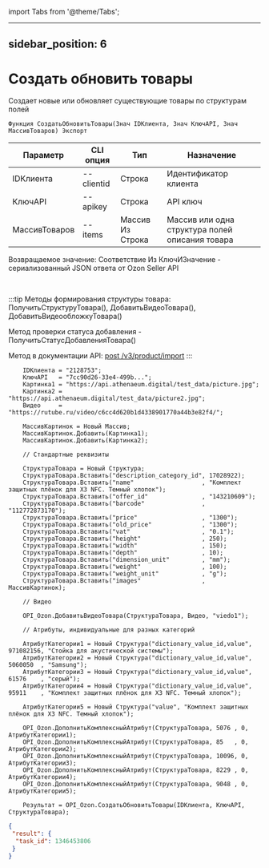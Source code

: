 ﻿import Tabs from '@theme/Tabs';

---
sidebar_position: 6
---

# Создать обновить товары
 Создает новые или обновляет существующие товары по структурам полей



`Функция СоздатьОбновитьТовары(Знач IDКлиента, Знач КлючAPI, Знач МассивТоваров) Экспорт`

  | Параметр | CLI опция | Тип | Назначение |
  |-|-|-|-|
  | IDКлиента | --clientid | Строка | Идентификатор клиента |
  | КлючAPI | --apikey | Строка | API ключ |
  | МассивТоваров | --items | Массив Из Строка | Массив или одна структура полей описания товара |

  
  Возвращаемое значение:   Соответствие Из КлючИЗначение - сериализованный JSON ответа от Ozon Seller API

<br/>

:::tip
Методы формирования структуры товара: ПолучитьСтруктуруТовара(), ДобавитьВидеоТовара(), ДобавитьВидеообложкуТовара()

 Метод проверки статуса добавления - ПолучитьСтатусДобавленияТовара()

 Метод в документации API: [post /v3/product/import](https://docs.ozon.ru/api/seller/#operation/ProductAPI_ImportProductsV3)
:::
<br/>


```bsl title="Пример кода"
    IDКлиента = "2128753";
    КлючAPI   = "7cc90d26-33e4-499b...";
    Картинка1 = "https://api.athenaeum.digital/test_data/picture.jpg";
    Картинка2 = "https://api.athenaeum.digital/test_data/picture2.jpg";
    Видео     = "https://rutube.ru/video/c6cc4d620b1d4338901770a44b3e82f4/";

    МассивКартинок = Новый Массив;
    МассивКартинок.Добавить(Картинка1);
    МассивКартинок.Добавить(Картинка2);

    // Стандартные реквизиты

    СтруктураТовара = Новый Структура;
    СтруктураТовара.Вставить("description_category_id", 17028922);
    СтруктураТовара.Вставить("name"                   , "Комплект защитных плёнок для X3 NFC. Темный хлопок");
    СтруктураТовара.Вставить("offer_id"               , "143210609");
    СтруктураТовара.Вставить("barcode"                , "112772873170");
    СтруктураТовара.Вставить("price"                  , "1300");
    СтруктураТовара.Вставить("old_price"              , "1300");
    СтруктураТовара.Вставить("vat"                    , "0.1");
    СтруктураТовара.Вставить("height"                 , 250);
    СтруктураТовара.Вставить("width"                  , 150);
    СтруктураТовара.Вставить("depth"                  , 10);
    СтруктураТовара.Вставить("dimension_unit"         , "mm");
    СтруктураТовара.Вставить("weight"                 , 100);
    СтруктураТовара.Вставить("weight_unit"            , "g");
    СтруктураТовара.Вставить("images"                 , МассивКартинок);

    // Видео

    OPI_Ozon.ДобавитьВидеоТовара(СтруктураТовара, Видео, "viedo1");

    // Атрибуты, индивидуальные для разных категорий

    АтрибутКатегории1 = Новый Структура("dictionary_value_id,value", 971082156, "Стойка для акустической системы");
    АтрибутКатегории2 = Новый Структура("dictionary_value_id,value", 5060050  , "Samsung");
    АтрибутКатегории3 = Новый Структура("dictionary_value_id,value", 61576    , "серый");
    АтрибутКатегории4 = Новый Структура("dictionary_value_id,value", 95911    , "Комплект защитных плёнок для X3 NFC. Темный хлопок");

    АтрибутКатегории5 = Новый Структура("value", "Комплект защитных плёнок для X3 NFC. Темный хлопок");

    OPI_Ozon.ДополнитьКомплексныйАтрибут(СтруктураТовара, 5076 , 0, АтрибутКатегории1);
    OPI_Ozon.ДополнитьКомплексныйАтрибут(СтруктураТовара, 85   , 0, АтрибутКатегории2);
    OPI_Ozon.ДополнитьКомплексныйАтрибут(СтруктураТовара, 10096, 0, АтрибутКатегории3);
    OPI_Ozon.ДополнитьКомплексныйАтрибут(СтруктураТовара, 8229 , 0, АтрибутКатегории4);
    OPI_Ozon.ДополнитьКомплексныйАтрибут(СтруктураТовара, 9048 , 0, АтрибутКатегории5);

    Результат = OPI_Ozon.СоздатьОбновитьТовары(IDКлиента, КлючAPI, СтруктураТовара);
```
    



```json title="Результат"
{
 "result": {
  "task_id": 1346453806
 }
}
```
